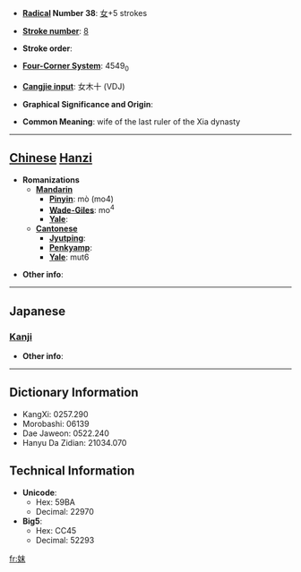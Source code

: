 * '''[[Wiktionary:Chinese radical index| Radical]] Number 38''': [[Wiktionary:Chinese radical index 女|女]]+5 strokes

* '''[[Wiktionary:Chinese total strokes index|Stroke number]]''': [[Wiktionary:Chinese total strokes index 8|8]]

* '''Stroke order''': 

* '''[[Wiktionary:Chinese four corner index|Four-Corner System]]''': 4549<sub>0</sub>

* '''[[Wiktionary:Chinese Cangjie index|Cangjie input]]''': 女木十 (VDJ)

* '''Graphical Significance and Origin''': 

* '''Common Meaning''': wife of the last ruler of the Xia dynasty

----

== [[Chinese]] [[Hanzi]] ==

* '''Romanizations'''
** '''[[Mandarin]]'''
*** '''[[Pinyin]]''': mò (mo4)
*** '''[[Wade-Giles]]''': mo<sup>4</sup>
*** '''[[Yale]]''': 
** '''[[Cantonese]]'''
*** '''[[Jyutping]]''':
*** '''[[Penkyamp]]''': 
*** '''[[Yale]]''': mut6

* '''Other info''': 

----

==Japanese==
===[[Kanji]]===
{{kanji|on readings=[[ばつ]] (batsu), [[まち]] (machi), [[まつ]] (matsu)|kun readings=[[あざな]] (azana)}}

* '''Other info''':  

----

== Dictionary Information ==

* KangXi: 0257.290
* Morobashi: 06139
* Dae Jaweon: 0522.240
* Hanyu Da Zidian: 21034.070

== Technical Information ==

* '''Unicode''':
** Hex: 59BA
** Decimal: 22970
* '''Big5''':
** Hex: CC45
** Decimal: 52293

[[fr:妺]]